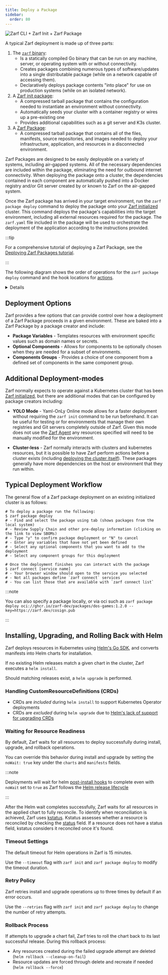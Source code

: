 ```yaml
---
title: Deploy a Package
sidebar:
  order: 80
---
```



![Zarf CLI + Zarf Init + Zarf Package](../../../assets/zarf-bubbles.svg)

A typical Zarf deployment is made up of three parts:

1. The [`zarf` binary](/getting-started/install/):
   - Is a statically compiled Go binary that can be run on any machine, server, or operating system with or without connectivity.
   - Creates packages combining numerous types of software/updates into a single distributable package (while on a network capable of accessing them).
   - Declaratively deploys package contents "into place" for use on production systems (while on an isolated network).
2. A [Zarf init package](/ref/init-package/):
   - A compressed tarball package that contains the configuration needed to instantiate an environment without connectivity.
   - Automatically seeds your cluster with a container registry or wires up a pre-existing one
   - Provides additional capabilities such as a git server and K3s cluster.
3. A [Zarf Package](/ref/packages/):
   - A compressed tarball package that contains all of the files, manifests, source repositories, and images needed to deploy your infrastructure, application, and resources in a disconnected environment.

Zarf Packages are designed to be easily deployable on a variety of systems, including air-gapped systems. All of the necessary dependencies are included within the package, eliminating the need for outbound internet connectivity. When deploying the package onto a cluster, the dependencies contained in each component are automatically pushed into a Docker registry and/or Git server created by or known to Zarf on the air-gapped system.

Once the Zarf package has arrived in your target environment, run the `zarf package deploy` command to deploy the package onto your [Zarf initialized](/tutorials/1-initializing-a-k8s-cluster/) cluster. This command deploys the package's capabilities into the target environment, including all external resources required for the package. The `zarf.yaml` file included in the package will be used to orchestrate the deployment of the application according to the instructions provided.

:::tip

For a comprehensive tutorial of deploying a Zarf Package, see the [Deploying Zarf Packages tutorial](/tutorials/2-deploying-zarf-packages).

:::

The following diagram shows the order of operations for the `zarf package deploy` command and the hook locations for [actions](/ref/examples/component-actions/).

<Details label="Lifecycle Diagram">
<Mermaid diagram={`
graph TD
    B1(load package archive)-->B2
    B2(handle multipart package)-->B3
    B3(extract archive to temp dir)-->B4
    B4(validate package checksums and signature)-->B5
    B5(filter components by architecture & OS)-->B6
    B6(save SBOM files to current dir)-->B7
    B7(handle deprecations and breaking changes)-->B9
    B9(confirm package deploy):::prompt-->B10
    B10(process deploy-time variables)-->B11
    B11(prompt for missing variables)-->B12
    B12(prompt to confirm components)-->B13
    B13(prompt to choose components in '.group')-->B14

    subgraph  ""
    B14(deploy each component)-->B14
    B14 --> B15(run each '.actions.onDeploy.before'):::action-->B15
    B15 --> B16(copy '.files')-->B17
    B17(load Zarf State)-->B18
    B18(push '.images')-->B19
    B19(push '.repos')-->B20
    B20(process '.dataInjections')-->B21
    B21(install '.charts')-->B22
    B22(apply '.manifests')-->B23
    B23(run each '.actions.onDeploy.after'):::action-->B23
    B23-->B24{Success?}
    B24-->|Yes|B25(run each\n'.actions.onDeploy.success'):::action-->B25
    B24-->|No|B26(run each\n'.actions.onDeploy.failure'):::action-->B26-->B999

    B999[Abort]:::fail
    end

    B25-->B27(print Zarf connect table)
    B27-->B28(save package data to cluster)


    classDef prompt fill:#4adede,color:#000000
    classDef action fill:#bd93f9,color:#000000
    classDef fail fill:#aa0000
`}/>
</Details>

## Deployment Options

Zarf provides a few options that can provide control over how a deployment of a Zarf Package proceeds in a given environment.  These are baked into a Zarf Package by a package creator and include:

- **Package Variables** - Templates resources with environment specific values such as domain names or secrets.
- **Optional Components** -  Allows for components to be optionally chosen when they are needed for a subset of environments.
- **Components Groups** - Provides a choice of one component from a defined set of components in the same component group.

## Additional Deployment-modes

Zarf normally expects to operate against a Kubernetes cluster that has been [Zarf initialized](/tutorials/1-initializing-a-k8s-cluster/), but there are additional modes that can be configured by package creators including:

- **YOLO Mode** - Yaml-OnLy Online mode allows for a faster deployment without requiring the `zarf init` command to be run beforehand. It can be useful for testing or for environments that manage their own registries and Git servers completely outside of Zarf.  Given this mode does not use the [Zarf Agent](/faq#what-is-the-zarf-agent) any resources specified will need to be manually modified for the environment.

- **Cluster-less** - Zarf normally interacts with clusters and kubernetes resources, but it is possible to have Zarf perform actions before a cluster exists (including [deploying the cluster itself](/tutorials/4-creating-a-k8s-cluster-with-zarf)).  These packages generally have more dependencies on the host or environment that they run within.

## Typical Deployment Workflow

The general flow of a Zarf package deployment on an existing initialized cluster is as follows:

```shell
# To deploy a package run the following:
$ zarf package deploy
# - Find and select the package using tab (shows packages from the local system)
# - Review Supply Chain and other pre-deploy information (clicking on the link to view SBOMs)
# - Type "y" to confirm package deployment or "N" to cancel
# - Enter any variables that have not yet been defined
# - Select any optional components that you want to add to the deployment
# - Select any component groups for this deployment

# Once the deployment finishes you can interact with the package
$ zarf connect [service name]
# - Your browser window should open to the service you selected
# - Not all packages define `zarf connect` services
# - You can list those that are available with `zarf connect list`
```

:::note

You can also specify a package locally, or via oci such as `zarf package deploy oci://ghcr.io/zarf-dev/packages/dos-games:1.2.0 --key=https://zarf.dev/cosign.pub`

:::

## Installing, Upgrading, and Rolling Back with Helm

Zarf deploys resources in Kubernetes using [Helm's Go SDK](https://helm.sh/docs/topics/advanced/#go-sdk), and converts manifests into Helm charts for installation.

If no existing Helm releases match a given chart in the cluster, Zarf executes a `helm install`.

Should matching releases exist, a `helm upgrade` is performed.

### Handling CustomResourceDefinitions (CRDs)

   - CRDs are _included_ during `helm install` to support Kubernetes Operator deployments
   - CRDs are _excluded_ during `helm upgrade` due to [Helm's lack of support for upgrading CRDs](https://helm.sh/docs/chart_best_practices/custom_resource_definitions/#some-caveats-and-explanations)

### Waiting for Resource Readiness

By default, Zarf waits for all resources to deploy successfully during install, upgrade, and rollback operations.

You can override this behavior during install and upgrade by setting the `noWait: true` key under the `charts` and `manifests` fields.

:::note

Deployments will wait for helm [post-install hooks](https://helm.sh/docs/topics/charts_hooks/#the-available-hooks) to complete even with `noWait` set to `true` as Zarf follows the [Helm release lifecycle](https://helm.sh/docs/topics/charts_hooks/#hooks-and-the-release-lifecycle)

:::

After the Helm wait completes successfully, Zarf waits for all resources in the applied chart to fully reconcile. To identify when reconciliation is achieved, Zarf uses [kstatus](https://github.com/kubernetes-sigs/cli-utils/blob/master/pkg/kstatus/README.md#kstatus). Kstatus assesses whether a resource is reconciled by checking the [status](https://kubernetes.io/docs/concepts/overview/working-with-objects/#object-spec-and-status) field. If a resource does not have a status field, kstatus considers it reconciled once it's found.

### Timeout Settings

The default timeout for Helm operations in Zarf is 15 minutes.

Use the `--timeout` flag with `zarf init` and `zarf package deploy` to modify the timeout duration.

### Retry Policy

Zarf retries install and upgrade operations up to three times by default if an error occurs.

Use the `--retries` flag with `zarf init` and `zarf package deploy` to change the number of retry attempts.

### Rollback Process

If attempts to upgrade a chart fail, Zarf tries to roll the chart back to its last successful release. During this rollback process:

  - Any resources created during the failed upgrade attempt are deleted (`helm rollback --cleanup-on-fail`)
  - Resource updates are forced through delete and recreate if needed (`helm rollback --force`)
